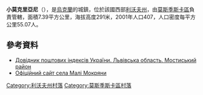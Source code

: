 {{coord|49|41|33|N|23|19|0|E|scale:100000|display=title}}

'''小莫克里亞尼'''（{{lang-uk|Малі Мокряни}}），是[[烏克蘭|烏克蘭]]的城鎮，位於該國西部[[利沃夫州|利沃夫州]]，由[[莫斯季斯卡區|莫斯季斯卡區]]負責管轄，面積7.39平方公里，海拔高度291米，2001年人口407，人口密度每平方公里55.07人。

==參考資料==
*[http://www.uaidx.com/13/294/index Довідник поштових індексів України. Львівська область. Мостиський район] {{Wayback|url=http://www.uaidx.com/13/294/index |date=20161018190804 }}
* [http://malimokriany.ucoz.ua/ Офіційний сайт села Малі Мокряни] {{Wayback|url=http://malimokriany.ucoz.ua/ |date=20161117025155 }}

[[Category:利沃夫州村落|Category:利沃夫州村落]]
[[Category:莫斯季斯卡區村落|Category:莫斯季斯卡區村落]]


{{Lviv-geo-stub}}